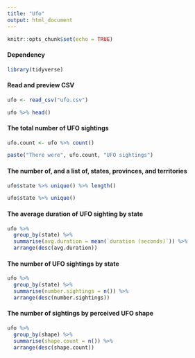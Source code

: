 ---
title: "Ufo"
output: html_document
---

```{r setup, include=FALSE}
knitr::opts_chunk$set(echo = TRUE)
```

#### Dependency
```{r, warning=FALSE, message=FALSE}
library(tidyverse)
```

#### Read and preview CSV
```{r}
ufo <- read_csv("ufo.csv")

ufo %>% head()
```

#### The total number of UFO sightings
```{r}
ufo.count <- ufo %>% count()

paste("There were", ufo.count, "UFO sightings")
```

#### The number of, and a list of, states, provinces, and territories
```{r}
ufo$state %>% unique() %>% length()

ufo$state %>% unique()
```

#### The average duration of UFO sighting by state
```{r}
ufo %>%
  group_by(state) %>%
  summarise(avg.duration = mean(`duration (seconds)`)) %>% 
  arrange(desc(avg.duration))
```

#### The number of UFO sightings by state
```{r}
ufo %>%
  group_by(state) %>%
  summarise(number.sightings = n()) %>%
  arrange(desc(number.sightings))
```

#### The number of sightings by perceived UFO shape
```{r}
ufo %>%
  group_by(shape) %>%
  summarise(shape.count = n()) %>%
  arrange(desc(shape.count))
```


